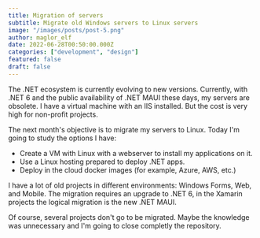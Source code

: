 ```yaml
---
title: Migration of servers
subtitle: Migrate old Windows servers to Linux servers
image: "/images/posts/post-5.png"
author: maglor_elf
date: 2022-06-28T00:50:00.000Z
categories: ["development", "design"]
featured: false
draft: false
---
```

The .NET ecosystem is currently evolving to new versions. Currently, with .NET 6 and the public availability of .NET MAUI these days, my servers are obsolete. I have a virtual machine with an IIS installed. But the cost is very high for non-profit projects. 

The next month's objective is to migrate my servers to Linux. Today I'm going to study the options I have:

* Create a VM with Linux with a webserver to install my applications on it.
* Use a Linux hosting prepared to deploy .NET apps.
* Deploy in the cloud docker images (for example, Azure, AWS, etc.)

I have a lot of old projects in different environments: Windows Forms, Web, and Mobile. The migration requires an upgrade to .NET 6, in the Xamarin projects the logical migration is the new .NET MAUI.

Of course, several projects don't go to be migrated. Maybe the knowledge was unnecessary and I'm going to close completly the repository.
